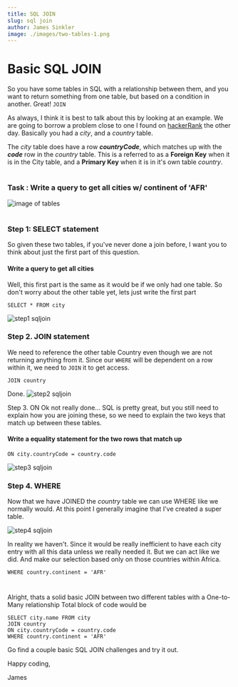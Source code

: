 ```yaml
---
title: SQL JOIN
slug: sql join   
author: James Sinkler
image: ./images/two-tables-1.png
---
```

# Basic SQL JOIN

So you have some tables in SQL with a relationship between them, and you want to return something from one table, but based on a condition in another. Great! `JOIN`

As always, I think it is best to talk about this by looking at an example. We are going to borrow a problem close to one I found on <a href='hackerRank'>hackerRank</a> the other day. Basically you had a <em>city</em>, and a <em>country</em> table. 

The <em>city</em> table does have a row <strong><em>countryCode</em></strong>, which matches up with the <strong><em>code</em></strong> row in the <em>country</em> table. This is a referred to as a <strong>Foreign Key</strong> when it is in the City table, and a <strong>Primary Key</strong> when it is in it's own table <em>country</em>.

#
### Task : Write a query to get all cities w/ continent of 'AFR'

![image of tables](two-tables-1.png)

#

### Step 1: SELECT statement
So given these two tables, if you've never done a join before, I want you to think about just the first part of this question.

#### Write a query to get all cities
Well, this first part is the same as it would be if we only had one table. So don't worry about the other table yet, lets just write the first part
```
SELECT * FROM city
```
![step1 sqljoin](./images/Step1SQLJoin.png)

### Step 2. JOIN statement

We need to reference the other table Country even though we are not returning anything from it. Since our `WHERE` will be dependent on a row within it, we need to `JOIN` it to get access.

```
JOIN country
```
Done.
![step2 sqljoin](./images/Step2SQLJoin.png)

Step 3. ON
Ok not really done... SQL is pretty great, but you still need to explain how you are joining these, so we need to explain the two keys that match up between these tables.

#### Write a equality statement for the two rows that match up

```
ON city.countryCode = country.code
```
![step3 sqljoin](./images/Step3SQLJoin.png)

### Step 4. WHERE
Now that we have JOINED the <em>country</em> table we can use WHERE like we normally would. At this point I generally imagine that I've created a super table. 

![step4 sqljoin](./images/Step4SQLJoin.png)

In reality we haven't. Since it would be really inefficient to have each city entry with all this data unless we really needed it. But we can act like we did. And make our selection based only on those countries within Africa.
```
WHERE country.continent = 'AFR'
```
#
Alright, thats a solid basic JOIN between two different tables with a One-to-Many relationship
Total block of code would be 

```
SELECT city.name FROM city
JOIN country
ON city.countryCode = country.code
WHERE country.continent = 'AFR'
```

Go find a couple basic SQL JOIN challenges and try it out.

Happy coding,

James
